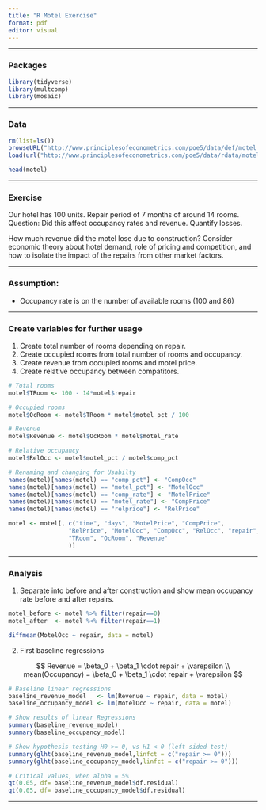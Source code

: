 ```yaml
---
title: "R Motel Exercise"
format: pdf
editor: visual
---
```


------------------------------------------------------------------------

### Packages

```r
library(tidyverse)
library(multcomp)
library(mosaic)
```

------------------------------------------------------------------------

### Data

```r
rm(list=ls())
browseURL("http://www.principlesofeconometrics.com/poe5/data/def/motel.def")
load(url("http://www.principlesofeconometrics.com/poe5/data/rdata/motel.rdata"))

head(motel)
```

------------------------------------------------------------------------

### Exercise

Our hotel has 100 units. Repair period of 7 months of around 14 rooms. Question: Did this affect occupancy rates and revenue. Quantify losses.

How much revenue did the motel lose due to construction? Consider economic theory about hotel demand, role of pricing and competition, and how to isolate the impact of the repairs from other market factors.

------------------------------------------------------------------------

### Assumption:

-   Occupancy rate is on the number of available rooms (100 and 86)

------------------------------------------------------------------------

### Create variables for further usage

1. Create total number of rooms depending on repair.
2. Create occupied rooms from total number of rooms and occupancy.
3. Create revenue from occupied rooms and motel price.
4. Create relative occupancy between compatitors.

```r
# Total rooms
motel$TRoom <- 100 - 14*motel$repair

# Occupied rooms
motel$OcRoom <- motel$TRoom * motel$motel_pct / 100

# Revenue
motel$Revenue <- motel$OcRoom * motel$motel_rate

# Relative occupancy
motel$RelOcc <- motel$motel_pct / motel$comp_pct

# Renaming and changing for Usabilty
names(motel)[names(motel) == "comp_pct"] <- "CompOcc"
names(motel)[names(motel) == "motel_pct"] <- "MotelOcc"
names(motel)[names(motel) == "comp_rate"] <- "MotelPrice"
names(motel)[names(motel) == "motel_rate"] <- "CompPrice"
names(motel)[names(motel) == "relprice"] <- "RelPrice"

motel <- motel[, c("time", "days", "MotelPrice", "CompPrice",
                 "RelPrice", "MotelOcc", "CompOcc", "RelOcc", "repair",
                 "TRoom", "OcRoom", "Revenue"
                 )]

```

------------------------------------------------------------------------

### Analysis

1. Separate into before and after construction and show mean occupancy rate before and after repairs.

```r
motel_before <- motel %>% filter(repair==0)
motel_after  <- motel %<% filter(repair==1)

diffmean(MotelOcc ~ repair, data = motel)

```

2. First baseline regressions

$$
Revenue = \beta_0 + \beta_1 \cdot repair + \varepsilon \\
mean(Occupancy) = \beta_0 + \beta_1 \cdot repair + \varepsilon
$$

```r
# Baseline linear regressions
baseline_revenue_model   <- lm(Revenue ~ repair, data = motel)
baseline_occupancy_model <- lm(MotelOcc ~ repair, data = motel)

# Show results of linear Regressions
summary(baseline_revenue_model)
summary(baseline_occupancy_model)

# Show hypothesis testing H0 >= 0, vs H1 < 0 (left sided test)
summary(glht(baseline_revenue_model,linfct = c("repair >= 0")))
summary(glht(baseline_occupancy_model,linfct = c("repair >= 0")))

# Critical values, when alpha = 5%
qt(0.05, df= baseline_revenue_model$df.residual)
qt(0.05, df= baseline_occupancy_model$df.residual)
```





------------------------------------------------------------------------












